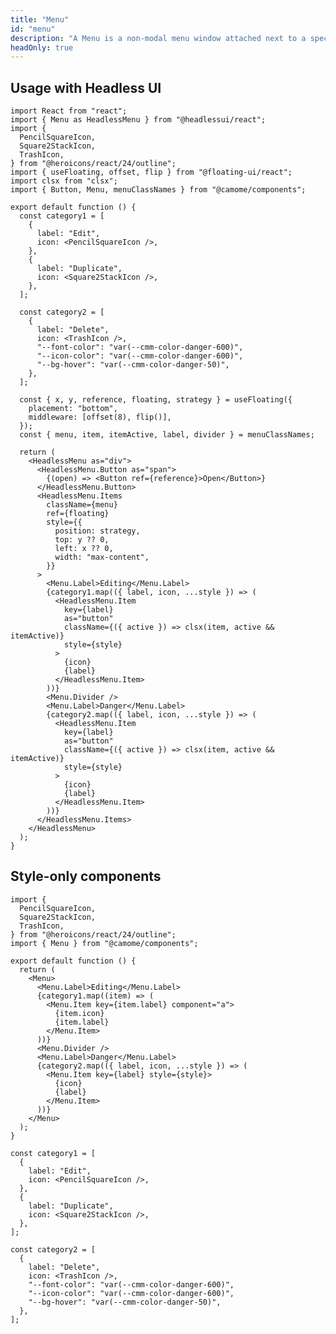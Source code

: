 ```yaml
---
title: "Menu"
id: "menu"
description: "A Menu is a non-modal menu window attached next to a specific element."
headOnly: true
---
```


## Usage with Headless UI

```tsx live previewHeight="500"
import React from "react";
import { Menu as HeadlessMenu } from "@headlessui/react";
import {
  PencilSquareIcon,
  Square2StackIcon,
  TrashIcon,
} from "@heroicons/react/24/outline";
import { useFloating, offset, flip } from "@floating-ui/react";
import clsx from "clsx";
import { Button, Menu, menuClassNames } from "@camome/components";

export default function () {
  const category1 = [
    {
      label: "Edit",
      icon: <PencilSquareIcon />,
    },
    {
      label: "Duplicate",
      icon: <Square2StackIcon />,
    },
  ];

  const category2 = [
    {
      label: "Delete",
      icon: <TrashIcon />,
      "--font-color": "var(--cmm-color-danger-600)",
      "--icon-color": "var(--cmm-color-danger-600)",
      "--bg-hover": "var(--cmm-color-danger-50)",
    },
  ];

  const { x, y, reference, floating, strategy } = useFloating({
    placement: "bottom",
    middleware: [offset(8), flip()],
  });
  const { menu, item, itemActive, label, divider } = menuClassNames;

  return (
    <HeadlessMenu as="div">
      <HeadlessMenu.Button as="span">
        {(open) => <Button ref={reference}>Open</Button>}
      </HeadlessMenu.Button>
      <HeadlessMenu.Items
        className={menu}
        ref={floating}
        style={{
          position: strategy,
          top: y ?? 0,
          left: x ?? 0,
          width: "max-content",
        }}
      >
        <Menu.Label>Editing</Menu.Label>
        {category1.map(({ label, icon, ...style }) => (
          <HeadlessMenu.Item
            key={label}
            as="button"
            className={({ active }) => clsx(item, active && itemActive)}
            style={style}
          >
            {icon}
            {label}
          </HeadlessMenu.Item>
        ))}
        <Menu.Divider />
        <Menu.Label>Danger</Menu.Label>
        {category2.map(({ label, icon, ...style }) => (
          <HeadlessMenu.Item
            key={label}
            as="button"
            className={({ active }) => clsx(item, active && itemActive)}
            style={style}
          >
            {icon}
            {label}
          </HeadlessMenu.Item>
        ))}
      </HeadlessMenu.Items>
    </HeadlessMenu>
  );
}
```

## Style-only components

```tsx live previewHeight="220"
import {
  PencilSquareIcon,
  Square2StackIcon,
  TrashIcon,
} from "@heroicons/react/24/outline";
import { Menu } from "@camome/components";

export default function () {
  return (
    <Menu>
      <Menu.Label>Editing</Menu.Label>
      {category1.map((item) => (
        <Menu.Item key={item.label} component="a">
          {item.icon}
          {item.label}
        </Menu.Item>
      ))}
      <Menu.Divider />
      <Menu.Label>Danger</Menu.Label>
      {category2.map(({ label, icon, ...style }) => (
        <Menu.Item key={label} style={style}>
          {icon}
          {label}
        </Menu.Item>
      ))}
    </Menu>
  );
}

const category1 = [
  {
    label: "Edit",
    icon: <PencilSquareIcon />,
  },
  {
    label: "Duplicate",
    icon: <Square2StackIcon />,
  },
];

const category2 = [
  {
    label: "Delete",
    icon: <TrashIcon />,
    "--font-color": "var(--cmm-color-danger-600)",
    "--icon-color": "var(--cmm-color-danger-600)",
    "--bg-hover": "var(--cmm-color-danger-50)",
  },
];
```
